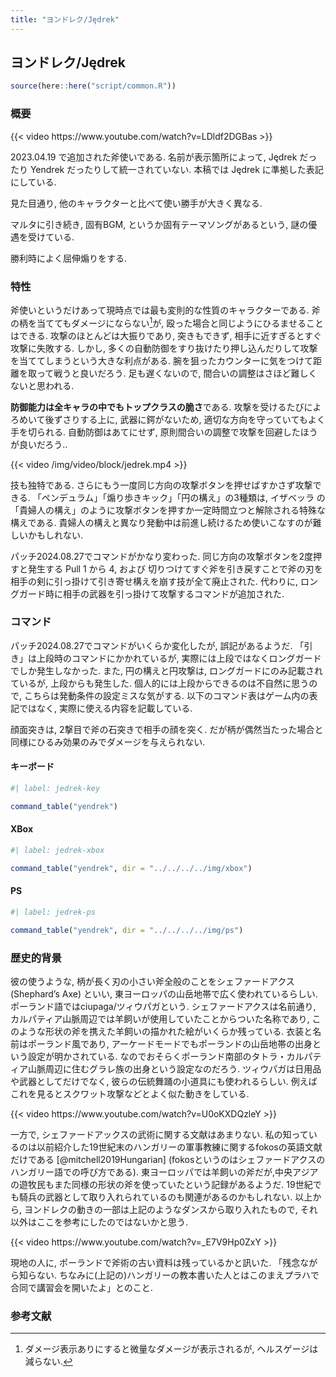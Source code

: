 ```yaml
---
title: "ヨンドレク/Jędrek"
---
```


## ヨンドレク/Jędrek {#sec-Jedrek}

```r
source(here::here("script/common.R"))
```

### 概要 {-}

{{< video https://www.youtube.com/watch?v=LDldf2DGBas >}}

2023.04.19 で追加された斧使いである. 名前が表示箇所によって, Jędrek だったり Yendrek だったりして統一されていない. 本稿では Jędrek に準拠した表記にしている.

見た目通り, 他のキャラクターと比べて使い勝手が大きく異なる.

マルタに引き続き, 固有BGM, というか固有テーマソングがあるという, 謎の優遇を受けている.

勝利時によく屈伸煽りをする.

### 特性 {-}

斧使いというだけあって現時点では最も変則的な性質のキャラクターである. 斧の柄を当ててもダメージにならない^[ダメージ表示ありにすると微量なダメージが表示されるが, ヘルスゲージは減らない.]が, 殴った場合と同じようにひるませることはできる. 攻撃のほとんどは大振りであり, 突きもできず, 相手に近すぎるとすぐ攻撃に失敗する. しかし,  多くの自動防御をすり抜けたり押し込んだりして攻撃を当ててしまうという大きな利点がある.  腕を狙ったカウンターに気をつけて距離を取って戦うと良いだろう. 足も遅くないので, 間合いの調整はさほど難しくないと思われる.

**防御能力は全キャラの中でもトップクラスの脆さ**である. 攻撃を受けるたびによろめいて後ずさりする上に, 武器に鍔がないため, 適切な方向を守っていてもよく手を切られる. 自動防御はあてにせず, 原則間合いの調整で攻撃を回避したほうが良いだろう..

{{< video /img/video/block/jedrek.mp4 >}}

技も独特である. さらにもう一度同じ方向の攻撃ボタンを押せばすかさず攻撃できる. 「ペンデュラム」「煽り歩きキック」「円の構え」の3種類は, イザベッラ の「貴婦人の構え」のように攻撃ボタンを押すか一定時間立つと解除される特殊な構えである. 貴婦人の構えと異なり発動中は前進し続けるため使いこなすのが難しいかもしれない.

パッチ2024.08.27でコマンドがかなり変わった.  同じ方向の攻撃ボタンを2度押すと発生する Pull 1 から 4, および 切りつけてすぐ斧を引き戻すことで斧の刃を相手の剣に引っ掛けて引き寄せ構えを崩す技が全て廃止された. 代わりに, ロングガード時に相手の武器を引っ掛けて攻撃するコマンドが追加された.


### コマンド {-}

パッチ2024.08.27でコマンドがいくらか変化したが, 誤記があるようだ. 「引き」は上段時のコマンドにかかれているが, 実際には上段ではなくロングガードでしか発生しなかった. また, 円の構えと円攻撃は, ロングガードにのみ記載されているが, 上段からも発生した. 個人的には上段からできるのは不自然に思うので, こちらは発動条件の設定ミスな気がする. 以下のコマンド表はゲーム内の表記ではなく, 実際に使える内容を記載している.

顔面突きは, 2撃目で斧の石突きで相手の顔を突く. だが柄が偶然当たった場合と同様にひるみ効果のみでダメージを与えられない.

:::{.panel-tabset}

#### キーボード

```r
#| label: jedrek-key

command_table("yendrek")
```

#### XBox

```r
#| label: jedrek-xbox

command_table("yendrek", dir = "../../../../img/xbox")
```

#### PS

```r
#| label: jedrek-ps

command_table("yendrek", dir = "../../../../img/ps")
```

:::


### 歴史的背景

彼の使うような, 柄が長く刃の小さい斧全般のことをシェファードアクス (Shephard’s Axe) といい, 東ヨーロッパの山岳地帯で広く使われているらしい. ポーランド語ではciupaga/ツィウパガという. シェファードアクスは名前通り, カルパティア山脈周辺では羊飼いが使用していたことからついた名称であり, このような形状の斧を携えた羊飼いの描かれた絵がいくらか残っている. 衣装と名前はポーランド風であり, アーケードモードでもポーランドの山岳地帯の出身という設定が明かされている. なのでおそらくポーランド南部のタトラ・カルパティア山脈周辺に住むグラレ族の出身という設定なのだろう. ツィウパガは日用品や武器としてだけでなく, 彼らの伝統舞踊の小道具にも使われるらしい. 例えばこれを見るとスクワット攻撃などとよく似た動きをしている.

{{< video https://www.youtube.com/watch?v=U0oKXDQzleY >}}

一方で, シェファードアックスの武術に関する文献はあまりない. 私の知っているのは以前紹介した19世紀末のハンガリーの軍事教練に関するfokosの英語文献だけである [@mitchell2019Hungarian] (fokosというのはシェファードアクスのハンガリー語での呼び方である). 東ヨーロッパでは羊飼いの斧だが,中央アジアの遊牧民もまた同様の形状の斧を使っていたという記録があるようだ. 19世紀でも騎兵の武器として取り入れられているのも関連があるのかもしれない. 以上から, ヨンドレクの動きの一部は上記のようなダンスから取り入れたもので, それ以外はここを参考にしたのではないかと思う.

{{< video https://www.youtube.com/watch?v=_E7V9Hp0ZxY >}}

現地の人に, ポーランドで斧術の古い資料は残っているかと訊いた. 「残念ながら知らない. ちなみに(上記の)ハンガリーの教本書いた人とはこのまえプラハで合同で講習会を開いたよ」とのこと.


### 参考文献

::: {#refs}
:::
